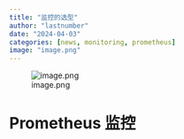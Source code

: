 ```yaml
---
title: "监控的选型"
author: "lastnumber"
date: "2024-04-03"
categories: [news, monitoring, prometheus]
image: "image.png"
---
```

![image.png](./image.png)

# Prometheus 监控